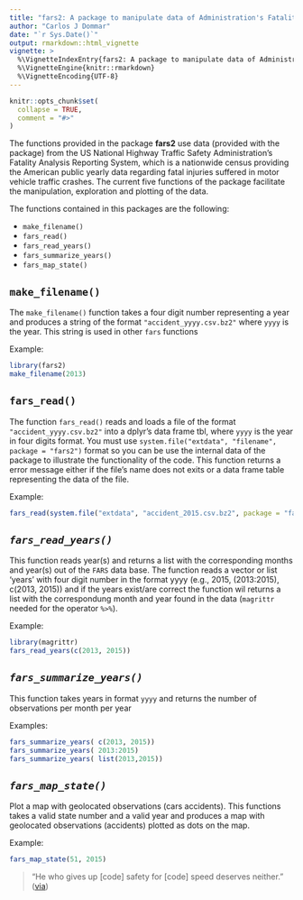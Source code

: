 ```yaml
---
title: "fars2: A package to manipulate data of Administration's Fatality Analysis Reporting System"
author: "Carlos J Dommar"
date: "`r Sys.Date()`"
output: rmarkdown::html_vignette
vignette: >
  %\VignetteIndexEntry{fars2: A package to manipulate data of Administration's Fatality Analysis Reporting System}
  %\VignetteEngine{knitr::rmarkdown}
  %\VignetteEncoding{UTF-8}
---
```


```r
knitr::opts_chunk$set(
  collapse = TRUE,
  comment = "#>"
)
```


The functions provided in the package **fars2** use data (provided with the package) from the US National Highway Traffic Safety Administration's Fatality Analysis Reporting System, which is a nationwide census providing the American public yearly data regarding fatal injuries suffered in motor vehicle traffic crashes. The current five functions of the package facilitate the manipulation, exploration and plotting of the data.

The functions contained in this packages are the following:

- `make_filename()`
- `fars_read()`
- `fars_read_years()`
- `fars_summarize_years()`
- `fars_map_state()`


## `make_filename()`

The `make_filename()` function takes a four digit number representing a year and produces a string of the format `"accident_yyyy.csv.bz2"` where `yyyy` is the year. 
This string is used in other `fars` functions 

Example:
```r
library(fars2)
make_filename(2013)
```
## `fars_read()`
The function `fars_read()` reads and loads a file of the format `"accident_yyyy.csv.bz2"` into a dplyr's data frame tbl, where `yyyy` is the year in four digits format. You must use `system.file("extdata", "filename", package = "fars2")` format so you can be use the internal data of the package to illustrate the functionality of the code. This function returns a error message either if the file's name does not exits or a data frame table representing the data of the file. 

Example:
```r
fars_read(system.file("extdata", "accident_2015.csv.bz2", package = "fars2"))
```



## *`fars_read_years()`*
This function reads year(s) and returns a list with the corresponding months and year(s) out of the `FARS` data base. 
The function reads a vector or list 'years' with four digit number in the format yyyy (e.g., 2015, (2013:2015), c(2013, 2015)) and if the years exist/are correct the function wil returns a list with the correspondung month and year found in the data (`magrittr` needed for the operator `%>%`).

Example:

```r
library(magrittr)
fars_read_years(c(2013, 2015))
```

## *`fars_summarize_years()`*
This function takes years in format `yyyy` and returns the number of observations per month per year

Examples:

```r
fars_summarize_years( c(2013, 2015))
fars_summarize_years( 2013:2015)
fars_summarize_years( list(2013,2015))

```


## *`fars_map_state()` *
Plot a map with geolocated observations (cars accidents). 
This functions takes a valid state number and a valid year and produces a map with geolocated observations (accidents) plotted as dots on the map.

Example:

```r
fars_map_state(51, 2015)
```

> "He who gives up [code] safety for [code] speed deserves neither."
([via](https://twitter.com/hadleywickham/status/504368538874703872))
